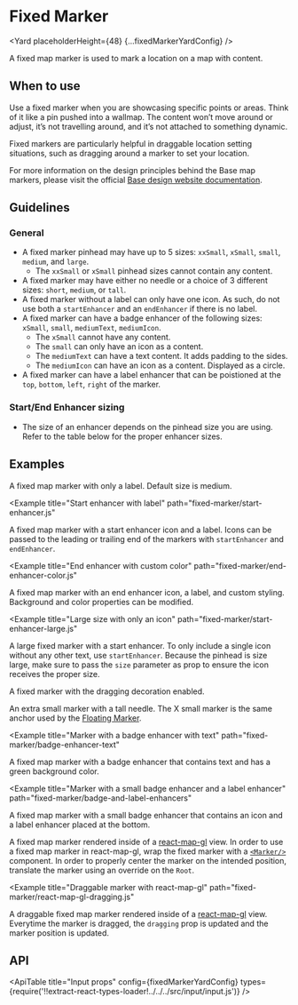<!--
Copyright (c) Uber Technologies, Inc.

This source code is licensed under the MIT license found in the
LICENSE file in the root directory of this source tree.
-->






# Fixed Marker

<Yard placeholderHeight={48} {...fixedMarkerYardConfig} />

A fixed map marker is used to mark a location on a map with content.

## When to use

Use a fixed marker when you are showcasing specific points or areas. Think of it like a pin pushed into a wallmap. The content won’t move around or adjust, it’s not travelling around, and it’s not attached to something dynamic.

Fixed markers are particularly helpful in draggable location setting situations, such as dragging around a marker to set your location.

For more information on the design principles behind the Base map markers, please visit the official [Base design website documentation](https://base.uber.com/map-usage-markers).

## Guidelines

### General

- A fixed marker pinhead may have up to 5 sizes: `xxSmall`, `xSmall`, `small`, `medium`, and `large`.
  - The `xxSmall` or `xSmall` pinhead sizes cannot contain any content.
- A fixed marker may have either no needle or a choice of 3 different sizes: `short`, `medium`, or `tall`.
- A fixed marker without a label can only have one icon. As such, do not use both a `startEnhancer` and an `endEnhancer` if there is no label.
- A fixed marker can have a badge enhancer of the following sizes: `xSmall`, `small`, `mediumText`, `mediumIcon`.
  - The `xSmall` cannot have any content.
  - The `small` can only have an icon as a content.
  - The `mediumText` can have a text content. It adds padding to the sides.
  - The `mediumIcon` can have an icon as a content. Displayed as a circle.
- A fixed marker can have a label enhancer that can be poistioned at the `top`, `bottom`, `left`, `right` of the marker.

### Start/End Enhancer sizing

- The size of an enhancer depends on the pinhead size you are using. Refer to the table below for the proper enhancer sizes.

<FixedMarkerSizingTable />

## Examples

<Example title="Basic usage with label" path="fixed-marker/basic.js">
  <Basic />
</Example>

A fixed map marker with only a label. Default size is medium.

<Example
  title="Start enhancer with label"
  path="fixed-marker/start-enhancer.js"
>
  <StartEnhancer />
</Example>

A fixed map marker with a start enhancer icon and a label. Icons can be passed to the leading or trailing end of the markers with `startEnhancer` and `endEnhancer`.

<Example
  title="End enhancer with custom color"
  path="fixed-marker/end-enhancer-color.js"
>
  <EndEnhancerColor />
</Example>

A fixed map marker with an end enhancer icon, a label, and custom styling. Background and color properties can be modified.

<Example
  title="Large size with only an icon"
  path="fixed-marker/start-enhancer-large.js"
>
  <StartEnhancerLarge />
</Example>

A large fixed marker with a start enhancer. To only include a single icon without any other text, use `startEnhancer`. Because the pinhead is size large, make sure to pass the `size` parameter as prop to ensure the icon receives the proper size.

<Example title="Dragging state" path="fixed-marker/dragging.js">
  <Dragging />
</Example>

A fixed marker with the dragging decoration enabled.

<Example title="X small marker" path="fixed-marker/x-small.js">
  <XSmall />
</Example>

An extra small marker with a tall needle. The X small marker is the same anchor used by the [Floating Marker](../floating-marker).

<Example
  title="Marker with a badge enhancer with text"
  path="fixed-marker/badge-enhancer-text"
>
  <BadgeEnhancerText />
</Example>

A fixed map marker with a badge enhancer that contains text and has a green background color.

<Example
  title="Marker with a small badge enhancer and a label enhancer"
  path="fixed-marker/badge-and-label-enhancers"
>
  <BadgeAndLabelEnhancers />
</Example>

A fixed map marker with a small badge enhancer that contains an icon and a label enhancer placed at the bottom.

<Example title="Usage with react-map-gl" path="fixed-marker/react-map-gl.js">
  <ReactMapGL />
</Example>

A fixed map marker rendered inside of a [react-map-gl](https://visgl.github.io/react-map-gl/) view. In order to use a fixed map marker in react-map-gl, wrap the fixed marker with a [`<Marker/>`](https://visgl.github.io/react-map-gl/docs/api-reference/marker) component. In order to properly center the marker on the intended position, translate the marker using an override on the `Root`.

<Example
  title="Draggable marker with react-map-gl"
  path="fixed-marker/react-map-gl-dragging.js"
>
  <ReactMapGLDragging />
</Example>

A draggable fixed map marker rendered inside of a [react-map-gl](https://visgl.github.io/react-map-gl/) view. Everytime the marker is dragged, the `dragging` prop is updated and the marker position is updated.

## API

<ApiTable
  title="Input props"
  config={fixedMarkerYardConfig}
  types={require('!!extract-react-types-loader!../../../src/input/input.js')}
/>

<Exports
  component={FixedMarkerExports}
  title="Fixed Marker exports"
  path="baseui/map-marker"
/>
